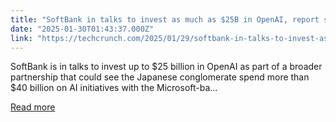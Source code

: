 ```yaml
---
title: "SoftBank in talks to invest as much as $25B in OpenAI, report says"
date: "2025-01-30T01:43:37.000Z"
link: "https://techcrunch.com/2025/01/29/softbank-in-talks-to-invest-as-much-as-25b-in-openai-report-says/"
---
```


SoftBank is in talks to invest up to $25 billion in OpenAI as part of a broader partnership that could see the Japanese conglomerate spend more than $40 billion on AI initiatives with the Microsoft-ba...

[Read more](https://techcrunch.com/2025/01/29/softbank-in-talks-to-invest-as-much-as-25b-in-openai-report-says/)
